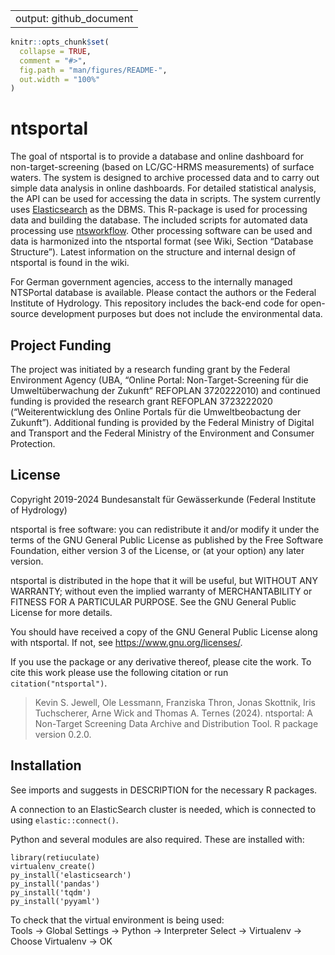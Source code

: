 
---
output: github_document
---

<!-- README.md is generated from README.Rmd. Please edit that file -->

```r
knitr::opts_chunk$set(
  collapse = TRUE,
  comment = "#>",
  fig.path = "man/figures/README-",
  out.width = "100%"
)
```

# ntsportal


The goal of ntsportal is to provide a database and online dashboard for non-target-screening (based on LC/GC-HRMS measurements) of surface waters. The system is designed to archive processed data and to carry out simple data analysis in online dashboards. For detailed statistical analysis, the API can be used for accessing the data in scripts. The system currently uses [Elasticsearch](https://www.elastic.co/guide/en/elasticsearch/reference/current/index.html) as the DBMS. This R-package is used for processing data and building the database. The included scripts for automated data processing use [ntsworkflow](https://github.com/bafg-bund/ntsworkflow). Other processing software can be used and data is harmonized into the ntsportal format (see Wiki, Section "Database Structure"). Latest information on the structure and internal design of ntsportal is found in the wiki.

For German government agencies, access to the internally managed NTSPortal database is available. Please contact the authors or the Federal Institute of Hydrology. This repository includes the back-end code for open-source development purposes but does not include the environmental data.

## Project Funding

The project was initiated by a research funding grant by the Federal Environment Agency (UBA, "Online Portal: Non-Target-Screening für die Umweltüberwachung der Zukunft" REFOPLAN 3720222010) and continued funding is provided the research grant REFOPLAN 3723222020 ("Weiterentwicklung des Online Portals für die Umweltbeobactung der Zukunft"). Additional funding is provided by the Federal Ministry of Digital and Transport and the Federal Ministry of the Environment and Consumer Protection.

## License

Copyright 2019-2024 Bundesanstalt für Gewässerkunde (Federal Institute of Hydrology)

ntsportal is free software: you can redistribute it and/or modify it under the 
terms of the GNU General Public License as published by the Free Software 
Foundation, either version 3 of the License, or (at your option) any 
later version.

ntsportal is distributed in the hope that it will be useful, but WITHOUT ANY 
WARRANTY; without even the implied warranty of MERCHANTABILITY or FITNESS 
FOR A PARTICULAR PURPOSE. See the GNU General Public License for more details.

You should have received a copy of the GNU General Public License along 
with ntsportal. If not, see <https://www.gnu.org/licenses/>.

If you use the package or any derivative thereof, please cite the work.
To cite this work please use the following citation or run `citation("ntsportal")`.

> Kevin S. Jewell, Ole Lessmann, Franziska Thron, Jonas Skottnik, Iris Tuchscherer, Arne Wick and Thomas A. Ternes (2024). 
> ntsportal: A Non-Target Screening Data Archive and Distribution Tool. R package version 0.2.0.

## Installation

See imports and suggests in DESCRIPTION for the necessary R packages. 

A connection to an ElasticSearch cluster is needed, which is connected to using `elastic::connect()`.

Python and several modules are also required. These are installed with:  

```
library(retiuculate)
virtualenv_create()
py_install('elasticsearch')
py_install('pandas')
py_install('tqdm')
py_install('pyyaml')
```

To check that the virtual environment is being used:  
Tools -> Global Settings -> Python -> Interpreter Select -> Virtualenv -> Choose Virtualenv -> OK






